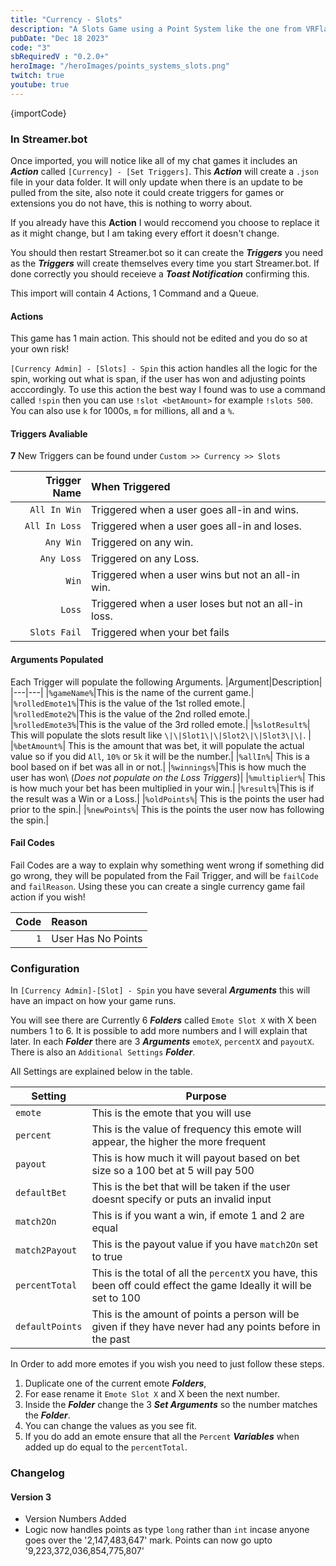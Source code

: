 ```yaml
---
title: "Currency - Slots"
description: "A Slots Game using a Point System like the one from VRFlad"
pubDate: "Dec 18 2023"
code: "3"
sbRequiredV : "0.2.0+"
heroImage: "/heroImages/points_systems_slots.png"
twitch: true
youtube: true
---
```


<CopyButton>
{importCode}
</CopyButton>

### In Streamer.bot 

Once imported, you will notice like all of my chat games it includes an ***Action*** called `[Currency] - [Set Triggers]`. This ***Action*** will create a `.json` file in your data folder. It will only update when there is an update to be pulled from the site, also note it could create triggers for games or extensions you do not have, this is nothing to worry about.

If you already have this **Action** I would reccomend you choose to replace it as it might change, but I am taking every effort it doesn't change. 

You should then restart Streamer.bot so it can create the ***Triggers*** you need as the ***Triggers*** will create themselves every time you start Streamer.bot. If done correctly you should receieve a ***Toast Notification*** confirming this. 

This import will contain 4 Actions, 1 Command and a Queue.


#### Actions

This game has 1 main action. This should not be edited and you do so at your own risk!

`[Currency Admin] - [Slots] - Spin` this action handles all the logic for the spin, working out what is span, if the user has won and adjusting points acccordingly. To use this action the best way I found was to use a command called `!spin` then you can use `!slot <betAmount>` for example `!slots 500`. You can also use `k` for 1000s, `m` for millions, all and a `%`. 


#### Triggers Avaliable

**7** New Triggers can be found under `Custom >> Currency >> Slots`

|Trigger Name|When Triggered|
|---:|:---| 
|`All In Win`| Triggered when a user goes all-in and wins.|
|`All In Loss`| Triggered when a user goes all-in and loses.|
|`Any Win`|Triggered on any win.|
|`Any Loss`|Triggered on any Loss.|
|`Win`|Triggered when a user wins but not an all-in win.|
|`Loss`|Triggered when a user loses but not an all-in loss.|
|`Slots Fail`|Triggered when your bet fails|


#### Arguments Populated

Each Trigger will populate the following Arguments.
|Argument|Description|
|---|---|
|`%gameName%`|This is the name of the current game.|
|`%rolledEmote1%`|This is the value of the 1st rolled emote.|
|`%rolledEmote2%`|This is the value of the 2nd rolled emote.|
|`%rolledEmote3%`|This is the value of the 3rd rolled emote.|
|`%slotResult%`| This will populate the slots result like `\|\|Slot1\|\|Slot2\|\|Slot3\|\|`. |	
|`%betAmount%`| This is the amount that was bet, it will populate the actual value so if you did `All`, `10%` or `5k` it will be the number.|
|`%allIn%`| This is a bool based on if bet was all in or not.|
|`%winnings%`|This is how much the user has won\ (*Does not populate on the Loss Triggers*)|
|`%multiplier%`| This is how much your bet has been multiplied in your win.|
|`%result%`|This is if the result was a Win or a Loss.|
|`%oldPoints%`| This is the points the user had prior to the spin.|
|`%newPoints%`| This is the points the user now has following the spin.|

#### Fail Codes

Fail Codes are a way to explain why something went wrong if something did go wrong, they will be populated from the Fail Trigger, and will be `failCode` and `failReason`. Using these you can create a single currency game fail action if you wish! 

|Code|Reason|
|---:|:---| 
|`1`|User Has No Points|

### Configuration


In `[Currency Admin]-[Slot] - Spin` you have several ***Arguments*** this will have an impact on how your game runs.

You will see there are Currently 6 ***Folders*** called `Emote Slot X` with X been numbers 1 to 6. It is possible to add more numbers and I will explain that later.
In each ***Folder*** there are 3 ***Arguments*** `emoteX`, `percentX` and `payoutX`. There is also an `Additional Settings` ***Folder***. 

All Settings are explained below in the table.

|Setting|Purpose|
|---|---|
|`emote` |This is the emote that you will use|
|`percent`|This is the value of frequency this emote will appear, the higher the more frequent|
|`payout`|This is how much it will payout based on bet size so a 100 bet at 5 will pay 500| 
|`defaultBet`|This is the bet that will be taken if the user doesnt specify or puts an invalid input|
|`match2On`|This is if you want a win, if emote 1 and 2 are equal|
|`match2Payout`|This is the payout value if you have `match2On` set to true|
|`percentTotal`|This is the total of all the `percentX` you have, this been off could effect the game Ideally it will be set to 100|
|`defaultPoints`|This is the amount of points a person will be given if they have never had any points before in the past|

In Order to add more emotes if you wish you need to just follow these steps.

1. Duplicate one of the current emote ***Folders***,
2. For ease rename it `Emote Slot X` and X been the next number.
3. Inside the ***Folder*** change the 3 ***Set Arguments*** so the number matches the ***Folder***.
4. You can change the values as you see fit.
5. If you do add an emote ensure that all the `Percent` ***Variables*** when added up do equal to the `percentTotal`.

### Changelog

#### Version 3

- Version Numbers Added
- Logic now handles points as type `long` rather than `int` incase anyone goes over the '2,147,483,647' mark. Points can now go upto '9,223,372,036,854,775,807'